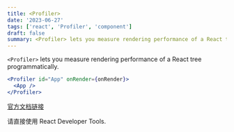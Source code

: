 ```yaml
---
title: <Profiler>
date: '2023-06-27'
tags: ['react', 'Profiler', 'component']
draft: false
summary: <Profiler> lets you measure rendering performance of a React tree programmatically.
---
```


`<Profiler>` lets you measure rendering performance of a React tree programmatically.

```jsx
<Profiler id="App" onRender={onRender}>
  <App />
</Profiler>
```

[官方文档链接](https://react.dev/reference/react/Profiler)

请直接使用 React Developer Tools.
